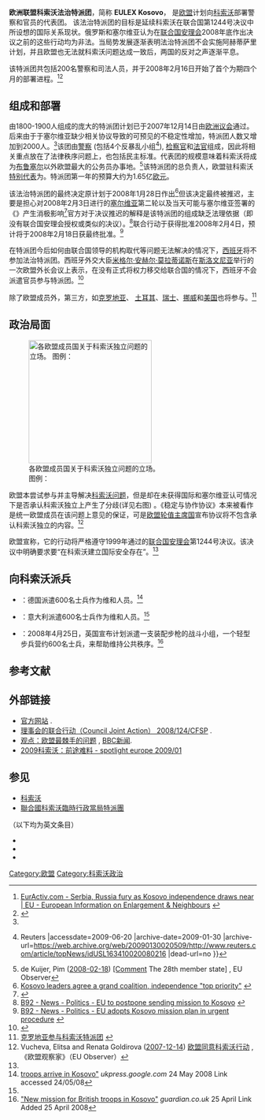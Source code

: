 {{更新|time=2019-02-07T14:25:23+00:00}}

<!-- 檔案不存在 [[File:EULEX_logo.png|frame]] ，可從英文維基百科取得 -->
'''欧洲联盟科索沃法治特派团'''，简称 '''EULEX Kosovo'''， 是[[欧盟|欧盟]]计划向[[科索沃|科索沃]]部署警察和官员的代表团。
该法治特派团的目标是延续科索沃在联合国第1244号决议中所设想的国际关系现状。俄罗斯和塞尔维亚认为在[[联合国安理会|联合国安理会]]2008年底作出决议之前的这些行动均为非法。当局势发展逐渐表明法治特派团不会实施阿赫蒂萨里计划，并且欧盟也无法就科索沃问题达成一致后，两国的反对之声逐渐平息。

该特派团共包括200名警察和司法人员，并于2008年2月16日开始了首个为期四个月的部署进程。<ref name=autogenerated2>[http://www.euractiv.com/en/enlargement/serbia-russia-fury-kosovo-independence-draws-near/article-170333 EurActiv.com - Serbia, Russia fury as Kosovo independence draws near | EU - European Information on Enlargement & Neighbours<!-- Bot generated title -->] {{webarchive|url=https://web.archive.org/web/20110609180815/http://www.euractiv.com/en/enlargement/serbia-russia-fury-kosovo-independence-draws-near/article-170333 |date=2011-06-09 }}</ref><ref>{{Cite web |url=http://euobserver.com/9/25660 |title=EUobserver.com<!-- Bot generated title --> |accessdate=2009-06-20 |archive-date=2009-01-30 |archive-url=https://web.archive.org/web/20090130105228/http://euobserver.com/9/25660 |dead-url=no }}</ref>

==组成和部署==
由1800-1900人组成的庞大的特派团计划已于2007年12月14日由[[欧洲议会|欧洲议会]]通过。后来由于于塞尔维亚缺少相关协议导致的可预见的不稳定性增加，特派团人数又增加到2000人。<ref name=autogenerated2 />该团由[[警察|警察]] (包括4个反暴乱小组<ref>{{Cite web |url=http://www.reuters.com/article/topNews/idUSL163410020080216 |title=FACTBOX: EU launches Kosovo police and justice mission {{!}} Reuters<!-- Bot generated title --> |accessdate=2009-06-20 |archive-date=2009-01-30 |archive-url=https://web.archive.org/web/20090130020509/http://www.reuters.com/article/topNews/idUSL163410020080216 |dead-url=no }}</ref>), [[检察官|检察官]]和[[法官|法官]]组成，因此将相关重点放在了法律秩序问题上，也包括民主标准。代表团的规模意味着科索沃将成为[[布鲁塞尔|布鲁塞尔]]以外欧盟最大的公务员办事地。<ref>de Kuijer, Pim ([[2008-02-18|2008-02-18]]) [http://euobserver.com/9/25680 [Comment] The 28th member state] {{Wayback|url=http://euobserver.com/9/25680 |date=20080303041757 }}, EU Observer</ref>该特派团的总负责人{{lang|en|Yves de Kermabon}}，欧盟驻科索沃[[特别代表|特别代表]]为{{tsl|en|Pieter Feith|皮特·菲斯}}。特派团第一年的预算大约为1.65亿[[欧元|欧元]]。

该法治特派团的最终决定原计划于2008年1月28日作出<ref>[http://news.monstersandcritics.com/europe/news/article_1385154.php/Kosovo_leaders_agree_a_grand_coalition_independence_&quottop_priority%22 Kosovo leaders agree a grand coalition, independence "top priority"] {{webarchive|url=https://web.archive.org/web/20120213073841/http://news.monstersandcritics.com/europe/news/article_1385154.php/Kosovo_leaders_agree_a_grand_coalition_independence_%26quottop_priority%22 |date=2012-02-13 }}</ref>但该决定最终被推迟，主要是担心对2008年2月3日进行的[[塞尔维亚|塞尔维亚]]第二轮{{tsl|en|Serbian presidential election, 2008|2008年塞尔维亚总统选举|总统选举}}以及当天可能与塞尔维亚签署的《{{tsl|en|Stabilisation and Association Agreement|稳定与协作协议}}》产生消极影响<ref>{{Cite web |url=http://english.people.com.cn/90001/90777/6336950.html |title=EU mulling over timing of police mission to Kosovo - People's Daily Online<!-- Bot generated title --> |accessdate=2009-06-20 |archive-date=2008-03-03 |archive-url=https://web.archive.org/web/20080303094328/http://english.people.com.cn/90001/90777/6336950.html |dead-url=no }}</ref>官方对于决议推迟的解释是该特派团的组成缺乏法理依据（即没有联合国安理会授权或类似的决议）。<ref>[http://www.b92.net/eng/news/politics-article.php?yyyy=2008&mm=01&dd=15&nav_id=46936 B92 - News - Politics - EU to postpone sending mission to Kosovo<!-- Bot generated title -->] {{webarchive|url=https://web.archive.org/web/20110606231841/http://www.b92.net/eng/news/politics-article.php?yyyy=2008&mm=01&dd=15&nav_id=46936 |date=2011-06-06 }}</ref>联合行动于获得批准2008年2月4日，预计将于2008年2月18日获最终批准。<ref>[http://www.b92.net/eng/news/politics-article.php?yyyy=2008&mm=02&dd=04&nav_id=47473 B92 - News - Politics - EU adopts Kosovo mission plan in urgent procedure<!-- Bot generated title -->] {{webarchive|url=https://web.archive.org/web/20110607002829/http://www.b92.net/eng/news/politics-article.php?yyyy=2008&mm=02&dd=04&nav_id=47473 |date=2011-06-07 }}</ref>

在特派团今后如何由联合国领导的机构取代等问题无法解决的情况下，[[西班牙|西班牙]]将不参加法治特派团。西班牙外交大臣[[米格尔·安赫尔·莫拉蒂诺斯|米格尔·安赫尔·莫拉蒂诺斯]]在[[斯洛文尼亚|斯洛文尼亚]]举行的一次欧盟外长会议上表示，在没有正式将权力移交给联合国的情况下，西班牙不会派遣官员参与特派团。<ref>{{cite web|url = http://www.balkaninsight.com/en/main/news/9028/|title = Spain Holds Staff From EU Kosovo Mission|deadurl = yes|archiveurl = https://archive.is/20120703164232/http://www.balkaninsight.com/en/main/news/9028/|archivedate = 2012-07-03}}</ref>

除了欧盟成员外，第三方，如[[克罗地亚|克罗地亚]]、 [[土耳其|土耳其]]、[[瑞士|瑞士]]、[[挪威|挪威]]和[[美国|美国]]也将参与。<ref>[http://vijesti.hrt.hr/content/view/41126/11/ 克罗地亚参与科索沃特派团] {{webarchive|url=https://web.archive.org/web/20080217154834/http://vijesti.hrt.hr/content/view/41126/11/ |date=2008-02-17 }}</ref>

==政治局面==
[[File:EU on Kosovo independence.svg|thumb|250px|各欧盟成员国关于科索沃独立问题的立场。<br />图例：<br />{{legend|#008000|承认科索沃独立}}
{{legend|#FF0000|未承认科索沃独立}}]]

欧盟本尝试参与并主导解决[[科索沃问题|科索沃问题]]，但是却在未获得国际和塞尔维亚认可情况下是否承认科索沃独立上产生了分歧(详见右图) 。《稳定与协作协议》本来被看作是统一欧盟成员在该问题上意见的保证，可是[[欧盟轮值主席国|欧盟轮值主席国]]宣布协议将不包含承认科索沃独立的内容。<ref name="EUO 1214">Vucheva, Elitsa and Renata Goldirova ([[2007-12-14|2007-12-14]]) [http://euobserver.com/9/25346 欧盟同意科索沃行动] {{Wayback|url=http://euobserver.com/9/25346 |date=20071217095645 }}, 《欧盟观察家》（EU Observer）</ref>

{{Wikisource|联合国安理会第1244号决议}}
欧盟宣称，它的行动将严格遵守1999年通过的[[联合国安理会|联合国安理会]]第1244号决议。该决议中明确要求要“在科索沃建立国际安全存在”。<ref name="EUO 1214" />

== 向科索沃派兵 ==
* {{Flag|Germany}}：德国派遣600名士兵作为维和人员。<ref name=autogenerated1>[http://ukpress.google.com/article/ALeqM5g4WAXzEa21TIzTrAk4aL7S3ECZcw"British troops arrive in Kosovo"] {{webarchive|url=https://web.archive.org/web/20080526225033/http://ukpress.google.com/article/ALeqM5g4WAXzEa21TIzTrAk4aL7S3ECZcw |date=2008-05-26 }}''ukpress.google.com'' 24 May 2008 Link accessed 24/05/08</ref>
* {{Flag|Italy}}：意大利派遣600名士兵作为维和人员。<ref name=autogenerated1 />
* {{UK}}：2008年4月25日，英国宣布计划派遣一支装配步枪的战斗小组，一个轻型步兵营约600名士兵，来帮助维持公共秩序。<ref>[http://www.guardian.co.uk/uk/2008/apr/25/military.kosovo "New mission for British troops in Kosovo"] {{Wayback|url=http://www.guardian.co.uk/uk/2008/apr/25/military.kosovo |date=20081205234415 }} ''guardian.co.uk'' 25 April Link Added 25 April 2008</ref>

== 参考文献 ==
{{Reflist|2}}

== 外部链接 ==
* [http://www.eulex-kosovo.eu 官方网站] {{Wayback|url=http://www.eulex-kosovo.eu/ |date=20200908052823 }}.
* [http://eur-lex.europa.eu/LexUriServ/LexUriServ.do?uri=OJ:L:2008:042:0092:0098:EN:PDF 理事会的联合行动（Council Joint Action） 2008/124/CFSP] {{Wayback|url=http://eur-lex.europa.eu/LexUriServ/LexUriServ.do?uri=OJ:L:2008:042:0092:0098:EN:PDF |date=20091125160031 }}.
* [http://news.bbc.co.uk/1/hi/world/europe/7254369.stm 观点：欧盟最棘手的问题] {{Wayback|url=http://news.bbc.co.uk/1/hi/world/europe/7254369.stm |date=20090130050129 }}, [[BBC新闻|BBC新闻]].
* [http://www.bertelsmann-stiftung.de/cps/rde/xbcr/SID-0A000F0A-9DB2919A/bst/Engl_spotlight%20europe_Kosovo_09-01-05.pdf/ 2009科索沃：前途难料 - spotlight europe 2009/01] {{Wayback|url=http://www.bertelsmann-stiftung.de/cps/rde/xbcr/SID-0A000F0A-9DB2919A/bst/Engl_spotlight%20europe_Kosovo_09-01-05.pdf/ |date=20101215153404 }}

== 参见 ==
{{Portal box|欧洲|国际关系}}
* [[科索沃|科索沃]]
* [[聯合國科索沃臨時行政當局特派團|聯合國科索沃臨時行政當局特派團]]

（以下均为英文条目）
* {{tsl|en|Overseas interventions of the European Union|欧盟的海外干预活动}}
* {{tsl|en|Kosovo status process|科索沃地位}}
* {{tsl|en|Accession of Kosovo to the European Union|科索沃加入欧盟}}

[[Category:欧盟|Category:欧盟]]
[[Category:科索沃政治|Category:科索沃政治]]